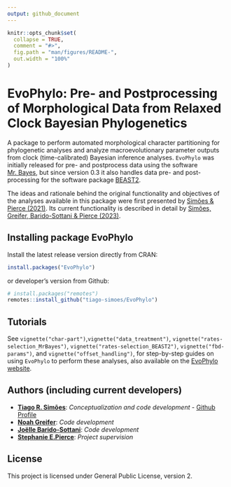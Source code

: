 ```yaml
---
output: github_document
---
```


<!-- README.md is generated from README.Rmd. Please edit that file -->

```r
knitr::opts_chunk$set(
  collapse = TRUE,
  comment = "#>",
  fig.path = "man/figures/README-",
  out.width = "100%"
)
```

# EvoPhylo: Pre- and Postprocessing of Morphological Data from Relaxed Clock Bayesian Phylogenetics

A package to perform automated morphological character partitioning for phylogenetic analyses and analyze macroevolutionary parameter outputs from clock (time-calibrated) Bayesian inference analyses. `EvoPhylo` was initially released for pre- and postprocess data using the software [Mr. Bayes](https://nbisweden.github.io/MrBayes/), but since version 0.3 it also handles data pre- and post-processing for the software package [BEAST2](http://www.beast2.org/).

The ideas and rationale behind the original functionality and objectives of the analyses available in this package were first presented by [Simões & Pierce (2021)](https://doi.org/10.1038/s41559-021-01532-x). Its current functionality is described in detail by [Simões, Greifer, Barido-Sottani & Pierce (2023)](https://doi.org/10.1111/2041-210X.14128).

## Installing package **EvoPhylo**

Install the latest release version directly from CRAN:

```r
install.packages("EvoPhylo")
```

or developer's version from Github:

```r
# install.packages("remotes")
remotes::install_github("tiago-simoes/EvoPhylo")
```

## Tutorials

See `vignette("char-part")`,`vignette("data_treatment")`, `vignette("rates-selection_MrBayes")`, `vignette("rates-selection_BEAST2")`, `vignette("fbd-params")`, and `vignette("offset_handling")`, for step-by-step guides on using `EvoPhylo` to perform these analyses, also available on the [EvoPhylo website](https://tiago-simoes.github.io/EvoPhylo/).

## Authors (including current developers)

*   [**Tiago R. Simões**](https://tiago-simoes.com/): *Conceptualization and code development* - [Github Profile](https://github.com/tiago-simoes)
*   [**Noah Greifer**](https://ngreifer.github.io): *Code development*
*   [**Joëlle Barido-Sottani**](https://github.com/bjoelle): *Code development*
*   [**Stephanie E.Pierce**](https://projects.iq.harvard.edu/spierce/home): *Project supervision*

## License

This project is licensed under General Public License, version 2.
